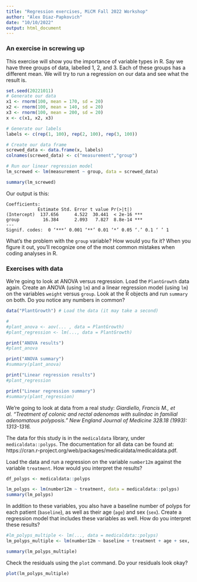 ```yaml
---
title: "Regression exercises, MiCM Fall 2022 Workshop"
author: "Alex Diaz-Papkovich"
date: "10/10/2022"
output: html_document
---
```


### An exercise in screwing up

This exercise will show you the importance of variable types in R. Say we have three groups of data, labelled 1, 2, and 3. Each of these groups has a different mean. We will try to run a regression on our data and see what the result is.

```r
set.seed(20221011)
# Generate our data
x1 <- rnorm(100, mean = 170, sd = 20)
x2 <- rnorm(100, mean = 140, sd = 20)
x3 <- rnorm(100, mean = 200, sd = 20)
x <- c(x1, x2, x3)

# Generate our labels
labels <- c(rep(1, 100), rep(2, 100), rep(3, 100))

# Create our data frame
screwed_data <- data.frame(x, labels)
colnames(screwed_data) <- c("measurement","group")

# Run our linear regression model
lm_screwed <- lm(measurement ~ group, data = screwed_data)

summary(lm_screwed)

```

Our output is this:

```
Coefficients:
            Estimate Std. Error t value Pr(>|t|)    
(Intercept)  137.656      4.522  30.441  < 2e-16 ***
group         16.384      2.093   7.827  8.8e-14 ***
---
Signif. codes:  0 ‘***’ 0.001 ‘**’ 0.01 ‘*’ 0.05 ‘.’ 0.1 ‘ ’ 1
```

What's the problem with the `group` variable? How would you fix it? When you figure it out, you'll recognize one of the most common mistakes when coding analyses in R.

### Exercises with data

We're going to look at ANOVA versus regression. Load the `PlantGrowth` data again. Create an ANOVA (using `lm`) and a linear regression model (using `lm`) on the variables `weight` versus `group`. Look at the R objects and run `summary` on both. Do you notice any numbers in common?

```r
data("PlantGrowth") # Load the data (it may take a second)

# 
#plant_anova <- aov(... , data = PlantGrowth)
#plant_regression <- lm(..., data = PlantGrowth)

print("ANOVA results")
#plant_anova

print("ANOVA summary")
#summary(plant_anova)

print("Linear regression results")
#plant_regression

print("Linear regression summary")
#summary(plant_regression)

```

We're going to look at data from a real study: *Giardiello, Francis M., et al. "Treatment of colonic and rectal adenomas with sulindac in familial adenomatous polyposis." New England Journal of Medicine 328.18 (1993): 1313-1316.*

The data for this study is in the `medicaldata` library, under `medicaldata::polyps`. The documentation for all data can be found at: https://cran.r-project.org/web/packages/medicaldata/medicaldata.pdf.

Load the data and run a regression on the variable `number12m` against the variable `treatment`. How would you interpret the results?
```r
df_polyps <- medicaldata::polyps

lm_polyps <- lm(number12m ~ treatment, data = medicaldata::polyps)
summary(lm_polyps)
```

In addition to these variables, you also have a baseline number of polyps for each patient (`baseline`), as well as their age (`age`) and sex (`sex`). Create a regression model that includes these variables as well. How do you interpret these results?

```r
#lm_polyps_multiple <- lm(..., data = medicaldata::polyps)
lm_polyps_multiple <- lm(number12m ~ baseline + treatment + age + sex, data = medicaldata::polyps)

summary(lm_polyps_multiple)
```

Check the residuals using the `plot` command. Do your residuals look okay?
```r
plot(lm_polyps_multiple)
```